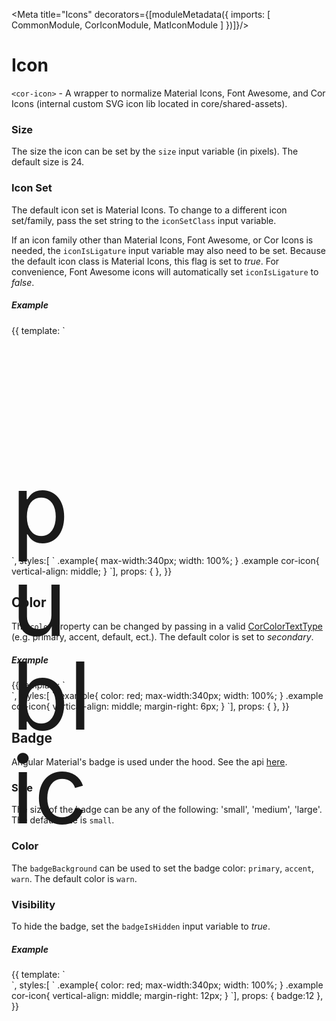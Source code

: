 
<Meta title="Icons"
  decorators={[moduleMetadata({
      imports: [
        CommonModule,
        CorIconModule,
        MatIconModule
      ]
})]}/>

# Icon

`<cor-icon>` - A wrapper to normalize Material Icons, Font Awesome, and Cor Icons (internal custom SVG icon lib located
in core/shared-assets).


### Size

The size the icon can be set by the `size` input variable (in pixels). The default size is 24.

### Icon Set

The default icon set is Material Icons.  To change to a different icon set/family, pass the set string
to the `iconSetClass` input variable.

If an icon family other than Material Icons, Font Awesome, or Cor Icons is needed, the `iconIsLigature` input
variable may also need to be set.  Because the default icon class is Material Icons, this flag is set to _true_.
For convenience, Font Awesome icons will automatically set `iconIsLigature` to _false_.

##### Example
<Story name="Icon" height="200px">
  {{
    template:
    `
      <div class="example">
      <cor-icon icon="public"></cor-icon>
      <cor-icon icon="fa-angular" iconSetClass="fab"></cor-icon>
      <cor-icon [size]="14" icon="public"></cor-icon>
      <cor-icon [size]="14" icon="fa-angular" iconSetClass="fab"></cor-icon>
      <cor-icon [size]="12" icon="public"></cor-icon>
      <cor-icon [size]="12" icon="fa-angular" iconSetClass="fab"></cor-icon>
      <cor-icon [size]="11" icon="public"></cor-icon>
      <cor-icon [size]="11" icon="fa-angular" iconSetClass="fab"></cor-icon>
      <cor-icon icon="folder"></cor-icon>
      <cor-icon icon="fa-folder" iconSetClass="fas"></cor-icon>
      <cor-icon [size]="14" icon="folder"></cor-icon>
      <cor-icon [size]="14" icon="fa-folder" iconSetClass="fas"></cor-icon>
      <cor-icon [size]="12" icon="folder"></cor-icon>
      <cor-icon [size]="12" icon="fa-folder" iconSetClass="fas"></cor-icon>
      <cor-icon [size]="11" icon="folder"></cor-icon>
      <cor-icon [size]="11" icon="fa-folder" iconSetClass="fas"></cor-icon>
      </div>
      <br>
      <div class="example">
         <cor-icon icon="public"></cor-icon>
         <cor-icon icon="cor-admin" ></cor-icon>
         <cor-icon icon="verified_user" ></cor-icon>
      </div>
      <br>
      <div style="width:150px; height: 150px; font-size: 100px; line-height: 100px">
         <cor-icon icon="cor-admin" [inline]="true" ></cor-icon>
      </div>
      <br>
      <div style="width:150px; height: 150px; font-size: 150px; line-height: 150px">
      <mat-icon [inline]="true">public</mat-icon>
      </div>
    `,
    styles:[
    `
    .example{
    max-width:340px;
    width: 100%;
    }
    .example cor-icon{
    vertical-align: middle;
    }
    `],
    props: {
    },
  }}
</Story>

## Color

The `color` property can be changed by passing in a valid
[CorColorTextType](/?path=/docs/cor-module--colors) (e.g. primary, accent, default, ect.).
The default color is set to _secondary_.

##### Example
<Story name="Color" height="200px">
  {{
    template:
    `
      <div class="example">
         <cor-icon icon="person"></cor-icon>
         <cor-icon icon="public" color="inherit"></cor-icon>
         <cor-icon icon="cor-admin" color="primary" ></cor-icon>
         <cor-icon icon="verified_user" color="lime" ></cor-icon>
        <cor-icon [size]="27"  icon="fa-angular" iconSetClass="fab"></cor-icon>
      </div>
    `,
    styles:[
    `
    .example{
    color: red;
    max-width:340px;
    width: 100%;
    }
    .example cor-icon{
    vertical-align: middle;
    margin-right: 6px;
    }
    `],
    props: {
    },
  }}
</Story>

## Badge
Angular Material's badge is used under the hood.  See the api [here](https://material.angular.io/components/badge/api).

### Size
The size of the badge can be any of the following: 'small', 'medium', 'large'.  The default size is `small`.

### Color
The `badgeBackground` can be used to set the badge color: `primary`, `accent`, `warn`.  The default color is `warn`.


### Visibility
To hide the badge, set the `badgeIsHidden` input variable to _true_.

##### Example
<Story name="Badge" height="200px">
  {{
    template:
    `
      <div class="example">
         <cor-icon icon="person" [badge]="badge"></cor-icon>
         <cor-icon icon="public" [badge]="badge" [badgeBackground]="primary"></cor-icon>
         <cor-icon icon="cor-admin" [badge]="badge" badgeSize="medium" ></cor-icon>
        <cor-icon [size]="27"  icon="fa-angular" iconSetClass="fab" [badge]="badge" [badgeIsHidden]="true"></cor-icon>
      </div>
    `,
    styles:[
    `
    .example{
    color: red;
    max-width:340px;
    width: 100%;
    }
    .example cor-icon{
    vertical-align: middle;
    margin-right: 12px;
    }
    `],
    props: {
    badge:12
    },
  }}
</Story>
